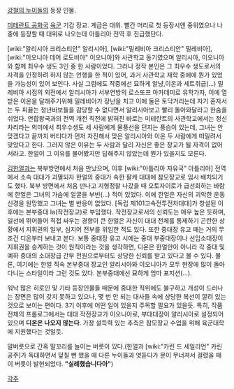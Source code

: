 [[강철의 누이들]]의 등장 인물.

[[미테란트 공화국]] [[육군]] 기갑 장교. 계급은 대위. 빨간 머리로 첫 등장시엔 중위였으나 나중에 등장할 때 대위로 나오는데 아틀리아 전역 후 진급했단다.

[wiki:"알리시아 크리스티안" 알리시아], [wiki:"밀레비아 크리스티안" 밀레비아], [wiki:"이오니아 데어 로도비아" 이오니아]와 사관학교 동기였으며 알리시아, 이오니아와 함께 최우수 생도 3인 중 한 사람이었다. 그러나 정작 본인은 그 최우수 생도로서의 자격을 인정하려 하지 않는 언행을 한 적이 있어, 과거 사관학교 재학 중에에 뭔가 있었을 가능성이 있어 보인다. 사실 그럼에도 작중에선 묘하게 알냥,이온과 세트취급(...)
밀레비아 시점의 외전에서 알리시아가 서부연방의 로스또프 아카데미로 유학가자, 이에 열받은 이온을 달래주기위해 밀레비아가 장난을 치고 이에 둘은 토닥거리는데 자기 혼자서는 두 피끓는 청년바보들을 감당할 수 없다면서 알리시아보고 빨리 돌아와달라고 한숨을 쉬었다.
연합왕국과의 전역 개전 직전에 밝혀진 바로는 미테란트의 사관학교에서는 정신차리라는 의미에서 최우수생도 세 사람에게 물풍선을 던지는 풍습이 있는데, 그녀는 안 맞겠다고 끝까지 버티다가 먼저 자진해서 맞은 알리시아와 이온 두 사람에게 떠밀려서 맞았다고 한다. 그러지 않은 이유는 두 사람과 달리 자신은 좋은 장교가 될 자격이 없어서라고. 한얼이 그 이유를 물어봤지만 답해주지 않았는데 뭔가 있을지도 모른다. 

[[김한얼]]과는 북부방면에서 처음 만났으며, 이후 [wiki:"아틀리아 자유국" 아틀리아] 전역에서 소속 대대가 괴멸되자 한얼의 중대가 속한 팔케 대대에 참모장교로 임시 배치되기도 했다. 
북부 방면에서 처음 만나고 지형정찰 나갔을 때 오토자이로가 급선회하는 바람에 한얼은 그녀의 가슴에 얼굴을 부빈(...) 적이 있었다. 이에 한얼은 자신의 괴악한 운동신경을 원망했고 그녀는 별 반응이 없었다.
[독립 제101고속전투전차대대]가 창설된 이후에는 본부중대 Ia(작전장교)로 부임했다. 작전장교로서의 신뢰도는 매우 높은 듯하며, 일선에 뛰어들어 직접 싸우는 경향이 큰 한얼은 자신이 대대 전체를 통제하기 곤란한 상황에서 지휘권의 일부, 심지어 전부를 위임한 적도 있다. 또한 중대장 유고 때는 거의 무조건 디온부터 보내고 본다. 보통 중대장 유고 시에는 중대 부중대장이나 선임소대장이 지휘권을 승계하는 것이 원칙이라는 것을 생각하면, 디온은 한얼만이 아니라 각 중대 및 예하 중대의 소대장급 간부 전원으로부터도 상당한 신뢰를 받고 있다고 볼 수 있다. 물론, 여기에는 한얼 직속 본부중대 장교인 알리시아와 이오니아가 모두 현장에 많이 돌아다니는 스타일이라 그런 것도 있다. 본부중대에선 묘하게 엄마 포지션(...).

워낙 많은 히로인 및 기타 등장인물들 때문에 중대한 직위에도 불구하고 개성이 드러나는 장면은 많이 갖지 못하고 있으나, 몇 번 안 되는 대사들 속에 상당한 복선이 깔려 있는 것으로 보이는 편이다. 3기 이후에 어떤 일이 있을지 주목할 필요가 있을듯. 특히, 작품 전체의 프롤로그에서는 대대 작전장교가 이오니아로, 부대대장이 알리시아로 설정되어 있으며 '''디온은 나오지 않는다'''. 가장 설득력 있는 추측은 참모장교 수업을 위해 육군대학에 지원했다는 것일듯.

말버릇으로 간혹 말꼬리를 늘이는 버릇이 있다.(한얼과 [wiki:"카린 드 세일리언" 카린 공주]가 독대하면서 덮칠 뻔 했을 때 다른 누이들과 엿듣다가 문이 무너져서 걸렸을 때 이 버릇이 발현되었다. '''"실례했습니다아"''') 
 
[[각주]]
